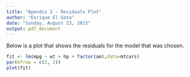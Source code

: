 ```yaml
---
title: "Apendix 2 - Residuals Plot"
author: "Enrique El Gato"
date: "Sunday, August 23, 2015"
output: pdf_document
---
```


Below is a plot that shows the residuals for the model that was chosen.

```r
fit <- lm(mpg ~ wt + hp + factor(am),data=mtcars)
par(mfrow = c(2, 2)) 
plot(fit)
```